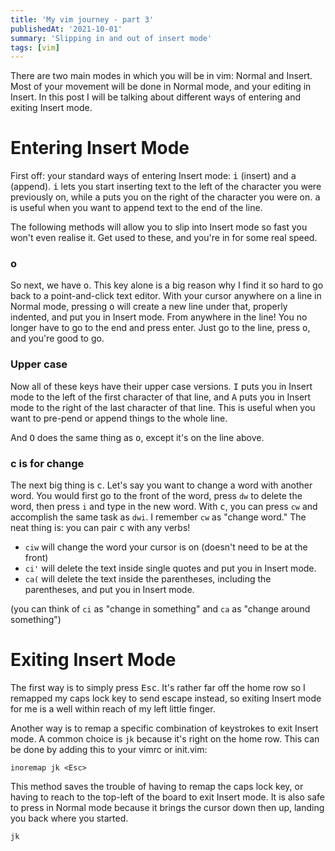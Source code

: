 ```yaml
---
title: 'My vim journey - part 3'
publishedAt: '2021-10-01'
summary: 'Slipping in and out of insert mode'
tags: [vim]
---
```


There are two main modes in which you will be in vim: Normal and Insert. Most of
your movement will be done in Normal mode, and your editing in Insert. In this
post I will be talking about different ways of entering and exiting Insert mode.

# Entering Insert Mode

First off: your standard ways of entering Insert mode: <Kbd>i</Kbd> (insert)
and <Kbd>a</Kbd> (append). <Kbd>i</Kbd> lets you start inserting text to the
left of the character you were previously on, while <Kbd>a</Kbd> puts you on the
right of the character you were on. <Kbd>a</Kbd> is useful when you want to
append text to the end of the line.

The following methods will allow you to slip into Insert mode so fast you
won't even realise it. Get used to these, and you're in for some real speed.

### o

So next, we have <Kbd>o</Kbd>. This key alone is a big reason why I find it so hard
to go back to a point-and-click text editor. With your cursor anywhere on a line
in Normal mode, pressing <Kbd>o</Kbd> will create a new line under that,
properly indented, and put you in Insert mode. From anywhere in the line! You
no longer have to go to the end and press enter. Just go to the line,
press <Kbd>o</Kbd>, and you're good to go.

### Upper case

Now all of these keys have their upper case versions. <Kbd>I</Kbd> puts you in
Insert mode to the left of the first character of that line, and <Kbd>A</Kbd>
puts you in Insert mode to the right of the last character of that line. This is
useful when you want to pre-pend or append things to the whole line.

And <Kbd>O</Kbd> does the same thing as <Kbd>o</Kbd>, except it's on the line
above.

### c is for change

The next big thing is <Kbd>c</Kbd>. Let's say you want to change a word with
another word. You would first go to the front of the word, press `dw` to delete
the word, then press `i` and type in the new word. With <Kbd>c</Kbd>, you can
press `cw` and accomplish the same task as `dwi`. I remember `cw` as "change
word." The neat thing is: you can pair <Kbd>c</Kbd> with any verbs!

* `ciw` will change the word your cursor is on (doesn't need to be at the front)
* `ci'` will delete the text inside single quotes and put you in Insert mode.
* `ca(` will delete the text inside the parentheses, including the parentheses,
  and put you in Insert mode.

(you can think of `ci` as "change in something" and `ca` as "change around
something")

# Exiting Insert Mode

The first way is to simply press <Kbd>Esc</Kbd>. It's rather far off the home
row so I remapped my caps lock key to send escape instead, so exiting Insert
mode for me is a well within reach of my left little finger.

Another way is to remap a specific combination of keystrokes to exit Insert
mode. A common choice is `jk` because it's right on the home row. This can be
done by adding this to your vimrc or init.vim:

```
inoremap jk <Esc>
```

This method saves the trouble of having to remap the caps lock key, or having to
reach to the top-left of the board to exit Insert mode. It is also safe to press
in Normal mode because it brings the cursor down then up, landing you back where
you started.

`jk`
